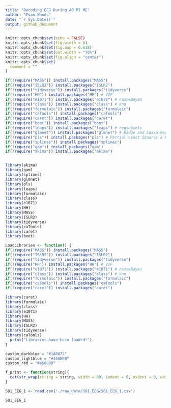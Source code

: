```yaml
---
title: "Decoding EEG During AO MI ME"
author: "Evan Woods"
date: "`r Sys.Date()`"
output: github_document
---
```


```r
knitr::opts_chunk$set(echo = FALSE)
knitr::opts_chunk$set(fig.width = 6)
knitr::opts_chunk$set(fig.asp = 0.618)
knitr::opts_chunk$set(out.width = "70%")
knitr::opts_chunk$set(fig.align = "center")
knitr::opts_chunk$set(
  comment = ""
)
```

```r
if(!require("MASS")) install.packages("MASS")
if(!require("ISLR2")) install.packages("ISLR2")
if(!require("tidyverse")) install.packages("tidyverse")
if(!require("HH")) install.packages("HH") # VIF
if(!require("e1071")) install.packages("e1071") # naiveBayes
if(!require("class")) install.packages("class") # knn
if(!require("formulaic")) install.packages("formulaic")
if(!require("caTools")) install.packages("caTools")
if(!require("caret")) install.packages("caret")
if(!require("boot")) install.packages("boot")
if(!require("leaps")) install.packages("leaps") # regsubsets
if(!require("glmnet")) install.packages("glmnet") # Ridge and Lasso Regression
if(!require("pls")) install.packages("pls") # Partial Least Squares & Principal Component Regression
if(!require("splines")) install.packages("splines")
if(!require("gam")) install.packages("gam")
if(!require("akima")) install.packages("akima")


library(akima)
library(gam)
library(splines)
library(glmnet)
library(pls)
library(leaps)
library(formulaic)
library(class)
library(e1071)
library(HH)
library(MASS)
library(ISLR2)
library(tidyverse)
library(caTools)
library(caret)
library(boot)
```

```r
LoadLibraries <- function() {
if(!require("MASS")) install.packages("MASS")
if(!require("ISLR2")) install.packages("ISLR2")
if(!require("tidyverse")) install.packages("tidyverse")
if(!require("HH")) install.packages("HH") # VIF
if(!require("e1071")) install.packages("e1071") # naiveBayes
if(!require("class")) install.packages("class") # knn
if(!require("formulaic")) install.packages("formulaic")
if(!require("caTools")) install.packages("caTools")
if(!require("caret")) install.packages("caret")

library(caret)
library(formulaic)
library(class)
library(e1071)
library(HH)
library(MASS)
library(ISLR2)
library(tidyverse)
library(caTools)
  print("Libraries have been loaded!")
}
```

```r
custom_darkblue = "#1A0875"
custom_lightblue = "#34ABEB"
custom_red = "#a60808"
```

```r
f_print <- function(string){
  cat(str_wrap(string = string, width = 80, indent = 0, exdent = 0, whitespace_only = TRUE))
}
```

```r
S01_EEG_1 <- read.csv('./raw_data/S01_EEG/S01_EEG_1.csv')
```

```r
S01_EEG_1
```

